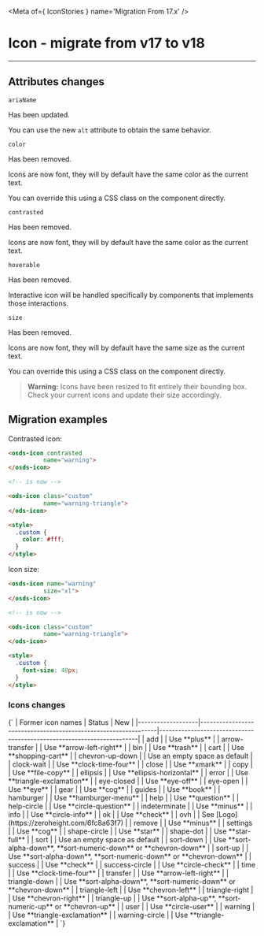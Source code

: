 
<Meta of={ IconStories } name='Migration From 17.x' />

# Icon - migrate from v17 to v18
----

## Attributes changes

`ariaName` <ods-badge size="sm" label="Updated"></ods-badge>

Has been updated.

You can use the new `alt` attribute to obtain the same behavior.

`color` <ods-badge size="sm" color="critical" label="Removed"></ods-badge>

Has been removed.

Icons are now font, they will by default have the same color as the current text.

You can override this using a CSS class on the component directly.

`contrasted` <ods-badge size="sm" color="critical" label="Removed"></ods-badge>

Has been removed.

Icons are now font, they will by default have the same color as the current text.

`hoverable` <ods-badge size="sm" color="critical" label="Removed"></ods-badge>

Has been removed.

Interactive icon will be handled specifically by components that implements those interactions.

`size` <ods-badge size="sm" color="critical" label="Removed"></ods-badge>

Has been removed.

Icons are now font, they will by default have the same size as the current text.

You can override this using a CSS class on the component directly.

> **Warning:**
> Icons have been resized to fit entirely their bounding box.
> Check your current icons and update their size accordingly.

## Migration examples

Contrasted icon:
```html
<osds-icon contrasted
          name="warning">
</osds-icon>

<!-- is now -->

<ods-icon class="custom"
          name="warning-triangle">
</ods-icon>

<style>
  .custom {
    color: #fff;
  }
</style>
```

Icon size:
```html
<osds-icon name="warning"
          size="xl">
</osds-icon>

<!-- is now -->

<ods-icon class="custom"
          name="warning-triangle">
</ods-icon>

<style>
  .custom {
    font-size: 48px;
  }
</style>
```

### Icons changes
<Markdown>
{`
| Former icon names | Status                                                         | New                                                                   |
|-------------------|----------------------------------------------------------------|-----------------------------------------------------------------------|
| add               | <ods-badge size="sm" label="Updated"></ods-badge>      | Use **plus**                                                          |
| arrow-transfer    | <ods-badge size="sm" label="Updated"></ods-badge>      | Use **arrow-left-right**                                              |
| bin               | <ods-badge size="sm" label="Updated"></ods-badge>      | Use **trash**                                                         |
| cart              | <ods-badge size="sm" label="Updated"></ods-badge>      | Use **shopping-cart**                                                 |
| chevron-up-down   | <ods-badge size="sm" color="critical" label="Removed"></ods-badge>      | Use an empty space as default                                         |
| clock-wait        | <ods-badge size="sm" label="Updated"></ods-badge>      | Use **clock-time-four**                                               |
| close             | <ods-badge size="sm" label="Updated"></ods-badge>      | Use **xmark**                                                         |
| copy              | <ods-badge size="sm" label="Updated"></ods-badge>      | Use **file-copy**                                                     |
| ellipsis          | <ods-badge size="sm" label="Updated"></ods-badge>      | Use **ellipsis-horizontal**                                           |
| error             | <ods-badge size="sm" label="Updated"></ods-badge>      | Use **triangle-exclamation**                                              |
| eye-closed        | <ods-badge size="sm" label="Updated"></ods-badge>      | Use **eye-off**                                                       |
| eye-open          | <ods-badge size="sm" label="Updated"></ods-badge>      | Use **eye**                                                           |
| gear              | <ods-badge size="sm" label="Updated"></ods-badge>      | Use **cog**                                                           |
| guides            | <ods-badge size="sm" label="Updated"></ods-badge>      | Use **book**                                                          |
| hamburger         | <ods-badge size="sm" label="Updated"></ods-badge>      | Use **hamburger-menu**                                                |
| help              | <ods-badge size="sm" label="Updated"></ods-badge>      | Use **question**                                                      |
| help-circle       | <ods-badge size="sm" label="Updated"></ods-badge>      | Use **circle-question**                                               |
| indeterminate     | <ods-badge size="sm" label="Updated"></ods-badge>      | Use **minus**                                                         |
| info              | <ods-badge size="sm" label="Updated"></ods-badge>      | Use **circle-info**                                                   |
| ok                | <ods-badge size="sm" label="Updated"></ods-badge>      | Use **check**                                                         |
| ovh               | <ods-badge size="sm" color="critical" label="Removed"></ods-badge>      | See [Logo](https://zeroheight.com/6fc8a63f7)                          |
| remove            | <ods-badge size="sm" label="Updated"></ods-badge>      | Use **minus**                                                         |
| settings          | <ods-badge size="sm" label="Updated"></ods-badge>      | Use **cog**                                                           |
| shape-circle      | <ods-badge size="sm" label="Updated"></ods-badge>      | Use **star**                                            |
| shape-dot         | <ods-badge size="sm" color="critical" label="Removed"></ods-badge>      | Use **star-full**                                       |
| sort              | <ods-badge size="sm" color="critical" label="Removed"></ods-badge>      | Use an empty space as default                                         |
| sort-down         | <ods-badge size="sm" color="critical" label="Removed"></ods-badge>      | Use **sort-alpha-down**, **sort-numeric-down** or **chevron-down**    |
| sort-up           | <ods-badge size="sm" color="critical" label="Removed"></ods-badge>      | Use **sort-alpha-down**, **sort-numeric-down** or **chevron-down**    |
| success           | <ods-badge size="sm" label="Updated"></ods-badge>      | Use **check**                                                         |
| success-circle    | <ods-badge size="sm" label="Updated"></ods-badge>      | Use **circle-check**                                                  |
| time              | <ods-badge size="sm" label="Updated"></ods-badge>      | Use **clock-time-four**                                               |
| transfer          | <ods-badge size="sm" label="Updated"></ods-badge>      | Use **arrow-left-right**                                              |
| triangle-down     | <ods-badge size="sm" color="critical" label="Removed"></ods-badge>      | Use **sort-alpha-down**, **sort-numeric-down** or **chevron-down**    |
| triangle-left     | <ods-badge size="sm" color="critical" label="Removed"></ods-badge>      | Use **chevron-left**                                                  |
| triangle-right    | <ods-badge size="sm" color="critical" label="Removed"></ods-badge>      | Use **chevron-right**                                                 |
| triangle-up       | <ods-badge size="sm" color="critical" label="Removed"></ods-badge>      | Use **sort-alpha-up**, **sort-numeric-up** or **chevron-up**          |
| user              | <ods-badge size="sm" label="Updated"></ods-badge>      | Use **circle-user**                                                   |
| warning           | <ods-badge size="sm" label="Updated"></ods-badge>      | Use **triangle-exclamation**                                              |
| warning-circle    | <ods-badge size="sm" label="Updated"></ods-badge>      | Use **triangle-exclamation**                                              |
`}
</Markdown>
